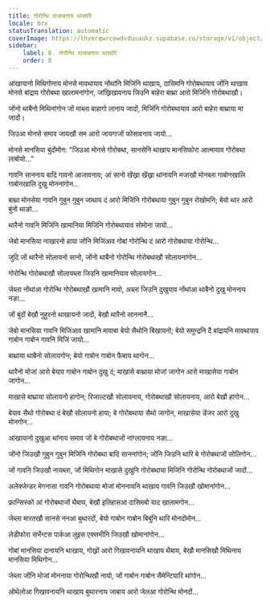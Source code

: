 ```yaml
---
title: गोरोन्थि दाजाबनाय थासारि
locale: brx
statusTranslation: automatic
coverImage: https://lhvmrqwrcowdvduuaukz.supabase.co/storage/v1/object/public/strapi-uploads/small_cover-tratado-de-psicologia-revolucionaria.webp-5e15e1cec4e0ebebcde5d7fc7565d8fd.webp
sidebar:
    label: 8. गोरोन्थि दाजाबनाय थासारि
    order: 8
---
```

आंखायानो मिथिगोनाय मोनसे मावथायाव नोंथांनि मिजिंनि थाखाय, दासिमनि गोरोबथायाव जोंनि थाखाय मोनसे बांद्राय गोरोबथा खालामनांगोन, जांख्रिखावनाय जिउनि बाहेरा बाथ्रा आरो मिजिंनि गोरोबथाखौ।

जोंनो थाबैनो मिथिनांगोन जों माब्ला बाहागो लानाय जादों, मिजिंनि गोरोबथायाव आरो बाहेरा बाथ्राया मा जादों।

जिउआ मोनसे समाव जायखौ सम आरो जायगाजों फोसावनाय जायो...

मोनसे मानसिया बुंदोंमोन: "जिउआ मोनसे गोरोबथा, सानसेनि थाखाय मानसिफोरा आत्मायाव गोरोबथा लाबोयो..."

गावनि साननाय बादि गावनो आजावनाय; आं सानो खेंख्रा खेंख्रा थांनायनि मजाखौ मोनब्ला गाबोनखालि गाबोनखालि दुखु मोननांगोन...

बाथ्रा मोनसेया गावनि गुबुन गुबुन जाथाय दं आरो मिजिंनि गोरोबथाया गुबुन गुबुन रोखोमनि; बेयो थार आरो बुंनो थाङो...

थारैनो गावनि मिजिंनि खामानिया मिजिंनि गोरोबथायाव सोमोना जायो...

जेबो मानसिया नाखारनो हाया जोंनि मिजिंआव गोबां गोरोन्थि दं आरो गोरोबथाया गोरोन्थि...

जुदि जों थारैनो सोलायनो सानो, जोंनो थाबैनो गोरोन्थि गोरोबथाखौ सोलायनांगोन...

गोरोन्थि गोरोबथाखौ सोलायब्ला जिउनि खामानियाव सोलायगोन...

जेब्ला नोंथांआ गोरोन्थि गोरोबथाखौ खामानि मावो, अब्ला जिउनि दुखुयाव नोंथांआ थाबैनो दुखु मोननाय नङा...

जों बुंदों बेखौ नुहुरनो थाखायनो जादों, बेखौ थारैनो साननानै...

जेबो मानसिया गावनि मिजिंआव खामानि मावाबा बेयो सैथोनि बिखायनो; बेयो समुन्द्रनि दै बांद्रायनि मावथायाव गाबोन गाबोन गावनि मिजिं जायो...

बाथ्राया थाबैनो सोलायगोन; बेयो गाबोन गाबोन फैबाय थागोन...

थारैनो मोजां आरो बेयाव गाबोन गाबोन दुखु दं; माखासे बाथ्राया मोजां जागोन आरो माखासेया गाबोन जागोन...

माखासे बाथ्राया सोलायनो हागोन; रिजाल्टखौ सोलायनाय, गोरोबथाखौ सोलायनाय, आरो बेखौ हागोन...

बेयाव सैथो गोरोबथा दं बेखौ सोलायनो हाया; बे गोरोबथाया सैथो जागोन, माखासेया डेंजर आरो दुखु मोनगोन...

आंखायानो दुखुआ थांनाय समाव जों बे गोरोबथाजों नांग्लायनाय नङा...

जोंनो जिउखौ गुबुन गुबुन मिजिंनि गोरोबथा बादि साननांगोन; जोंनि जिउनि थारि बे गोरोबथाजों सोलिगोन...

जों गावनि जिउखौ नायब्ला, जों मिथिगोन माखासे दुखुनि गोरोबथाया मिजिंनि गोरोन्थि गोरोबथाजों जादों...

अलेक्जेन्डर मेगनासा गावनि गोरोबथाया मोजां मोननायनि थाखाय गावनि जिउखौ खोमानांगोन...

फ्रान्सिस्को आं गोरोबथाजों थैबाय, बेखौ इतिहासआ दासिमबो याद खालामगोन...

जेब्ला मारतखौ सानसे ननआ बुथारदों, बेयो गाबोन गाबोन बिबुंनि थारि मोनदोंमोन...

लेडीफोरा सर्भेन्टस पार्कआ लुइस एक्सभीनि जिउखौ खोमानांगोन...

गोबां मानसिया दानायनि थाखाय, गोख्रों आरो गिखावनायनि थाखाय थैबाय, बेखौ मानसिखौ मिथिनाय मानसिया मिथिगोन...

जेब्ला जोंनि मोजां मोननाया गोरोन्थिखौ नायो, जों गाबोन गाबोन सैमेन्टियारि थांगोन...

ओथेलोआ गिखावनायनि थाखाय बुथारनाय जाबाय आरो जेलआ गोरोन्थि मोनदों...

